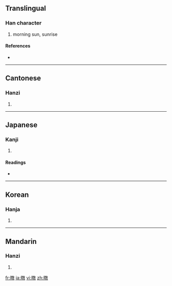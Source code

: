 ==Translingual==

===Han character===
{{Han char|rn=72|rad=日|as=12|sn=16|four=6804<sub>0</sub>|canj=日卜木大 (AYDK)}}

# morning sun, sunrise

====References====
* {{Han ref|kx=0499.490|dkj=14160|dj=0869.190|hdz=21537.070|uh=66BE|ud=26302|bh=E9B4|bd=59828}}

----

==Cantonese==

===Hanzi===
{{yue-hanzi|jyut=|y=tan1}}

# {{defn|Cantonese}}

----

==Japanese==

===Kanji===
{{ja-kanji|grade=|rs=日12}}

# {{defn|Japanese}}

====Readings====
* {{ja-readings|on=[[とん]] (ton)|kun=[[あさひ]] (asahi)}}

----

==Korean==

===Hanja===
{{ko-hanja|hangeul=돈|eumhun=|rv=don|mr=ton|y=ton}}

# {{defn|Korean}}

----

==Mandarin==

===Hanzi===
{{cmn-hanzi|pin=[[tūn]] ([[tun1]])|wg=t'un<sup>1</sup>}}

# {{defn|Mandarin}}

[[fr:暾]]
[[ja:暾]]
[[vi:暾]]
[[zh:暾]]